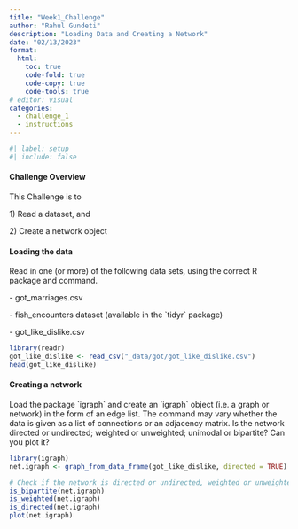 ```yaml
---
title: "Week1_Challenge"
author: "Rahul Gundeti"
description: "Loading Data and Creating a Network"
date: "02/13/2023"
format:
  html:
    toc: true
    code-fold: true
    code-copy: true
    code-tools: true
# editor: visual
categories: 
  - challenge_1
  - instructions
---
```


```r
#| label: setup
#| include: false
```

#### Challenge Overview

This Challenge is to

1\) Read a dataset, and

2\) Create a network object

#### Loading the data

Read in one (or more) of the following data sets, using the correct R package and command.

\- got_marriages.csv

\- fish_encounters dataset (available in the \`tidyr\` package)

\- got_like_dislike.csv

```r
library(readr)
got_like_dislike <- read_csv("_data/got/got_like_dislike.csv")
head(got_like_dislike)
```

#### Creating a network

Load the package \`igraph\` and create an \`igraph\` object (i.e. a graph or network) in the form of an edge list. The command may vary whether the data is given as a list of connections or an adjacency matrix. Is the network directed or undirected; weighted or unweighted; unimodal or bipartite? Can you plot it?

```r
library(igraph)
net.igraph <- graph_from_data_frame(got_like_dislike, directed = TRUE)

# Check if the network is directed or undirected, weighted or unweighted, unimodal or bipartite
is_bipartite(net.igraph)
is_weighted(net.igraph) 
is_directed(net.igraph) 
plot(net.igraph)
```
